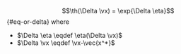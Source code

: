 $$\th(\Delta \vx) = \exp{\Delta \eta}$${#eq-or-delta}
where

- $\Delta \eta \eqdef \eta(\Delta \vx)$
- $\Delta \vx \eqdef \vx-\vec{x^*}$

